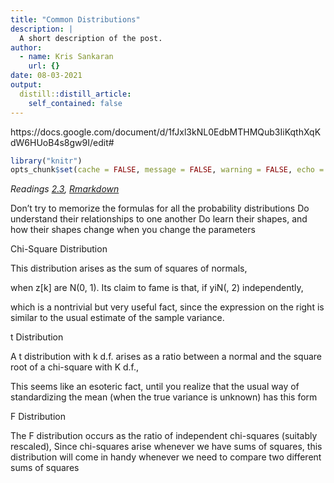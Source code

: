 ```yaml
---
title: "Common Distributions"
description: |
  A short description of the post.
author:
  - name: Kris Sankaran
    url: {}
date: 08-03-2021
output:
  distill::distill_article:
    self_contained: false
---
```


https://docs.google.com/document/d/1fJxl3kNL0EdbMTHMQub3IiKqthXqKdW6HUoB4s8gw9I/edit#

```r
library("knitr")
opts_chunk$set(cache = FALSE, message = FALSE, warning = FALSE, echo = TRUE)
```

_Readings [2.3](), [Rmarkdown]()_

Don’t try to memorize the formulas for all the probability distributions
Do understand their relationships to one another
Do learn their shapes, and how their shapes change when you change the parameters

Chi-Square Distribution

This distribution arises as the sum of squares of normals,

when z[k] are N(0, 1).
Its claim to fame is that, if yiN(, 2) independently,


which is a nontrivial but very useful fact, since the expression on the right is similar to the usual estimate of the sample variance.

t Distribution

A t distribution with k d.f. arises as a ratio between a normal and the square root of a chi-square with K d.f.,

This seems like an esoteric fact, until you realize that the usual way of standardizing the mean (when the true variance is unknown) has this form


F Distribution

The F distribution occurs as the ratio of independent chi-squares (suitably rescaled),
Since chi-squares arise whenever we have sums of squares, this distribution will come in handy whenever we need to compare two different sums of squares
	





